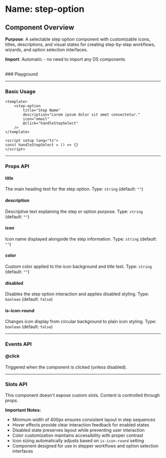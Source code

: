 
<Meta of={StepOption} />

# Name: step-option
## Component Overview

**Purpose**: A selectable step option component with customizable icons, titles, descriptions, and visual states for creating step-by-step workflows, wizards, and option selection interfaces.

**Import**: Automatic - no need to import any DS components

<br />
### Playground

<Canvas of={StepOption.Primary} />
<Controls />

---

### Basic Usage

```vue
<template>
    <step-option
        title="Step Name"
        description="Lorem ipsum dolor sit amet consectetur."
        icon="email"
        @click="handleStepSelect"
    />
</template>

<script setup lang="ts">
const handleStepSelect = () => {}
</script>
```

<Canvas sourceState="none" of={StepOption.Primary} />

---

### Props API

#### title
The main heading text for the step option. Type: `string` (default: `""`)

#### description
Descriptive text explaining the step or option purpose. Type: `string` (default: `""`)

#### icon
Icon name displayed alongside the step information. Type: `string` (default: `""`)

#### color
Custom color applied to the icon background and title text. Type: `string` (default: `""`)

#### disabled
Disables the step option interaction and applies disabled styling. Type: `boolean` (default: `false`)

<Canvas sourceState="none" of={StepOption.Disabled} />

#### is-icon-round
Changes icon display from circular background to plain icon styling. Type: `boolean` (default: `false`)

<Canvas sourceState="none" of={StepOption.IsIconRound} />

---

### Events API

#### @click
Triggered when the component is clicked (unless disabled).

---

### Slots API

This component doesn't expose custom slots. Content is controlled through props.

**Important Notes:**
- Minimum width of 400px ensures consistent layout in step sequences
- Hover effects provide clear interaction feedback for enabled states
- Disabled state preserves layout while preventing user interaction
- Color customization maintains accessibility with proper contrast
- Icon sizing automatically adjusts based on `is-icon-round` setting
- Component designed for use in stepper workflows and option selection interfaces
